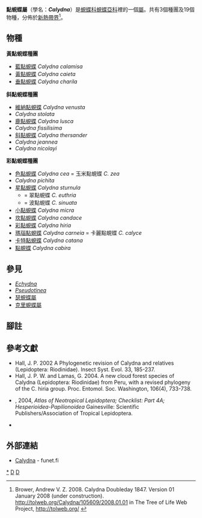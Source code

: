 {{NoteTA|G1=Butterfly}}
{{Automatic Taxobox
| taxon = Calydna
| authority = Doubleday, 1847
| image = CramerAndStoll-uitlandsche kapellen vol. 4- pl 335.jpg
| image_caption = [[斜點蜆蝶|斜點蜆蝶]] (第一行)<br />''Calydna thersander''
| type_species = [[斜點蜆蝶|斜點蜆蝶]]<br />''Papilio thersander''
| type_species_authority = Stoll, [1780]
| subdivision_ranks = 物種
| subdivision = 共3個種團及19個物種，詳閱正文。
| synonyms =
}}

'''點蜆蝶屬'''（學名：'''''Calydna'''''）是[[蜆蝶科|蜆蝶科]][[蜆蝶亞科|蜆蝶亞科]]裡的一個[[屬|屬]]。共有3個種團及19個物種，分佈於[[新熱帶界|新熱帶界]]<ref>Brower, Andrew V. Z. 2008. Calydna Doubleday 1847. Version 01 January 2008 (under construction). http://tolweb.org/Calydna/105609/2008.01.01 in The Tree of Life Web Project, http://tolweb.org/ {{Wayback|url=http://tolweb.org/ |date=20110515100516 }} {{en}}</ref>。

== 物種 ==
'''黃點蜆蝶種團'''
* [[藍點蜆蝶|藍點蜆蝶]] ''Calydna calamisa''
* [[黃點蜆蝶|黃點蜆蝶]] ''Calydna caieta''
* [[垂點蜆蝶|垂點蜆蝶]] ''Calydna charila''

'''斜點蜆蝶種團'''
* [[維納點蜆蝶|維納點蜆蝶]] ''Calydna venusta''
* ''Calydna stolata''
* [[鹿點蜆蝶|鹿點蜆蝶]] ''Calydna lusca''
* ''Calydna fissilisima''
* [[斜點蜆蝶|斜點蜆蝶]] ''Calydna thersander''
* ''Calydna jeannea''
* ''Calydna nicolayi''

'''彩點蜆蝶種團'''
* [[色點蜆蝶|色點蜆蝶]] ''Calydna cea'' = 玉米點蜆蝶 ''C. zea''
* ''Calydna pichita''
* [[星點蜆蝶|星點蜆蝶]] ''Calydna sturnula''
** = 翠點蜆蝶 ''C. euthria''
** = 波點蜆蝶 ''C. sinuata''
* [[小點蜆蝶|小點蜆蝶]] ''Calydna micra''
* [[坎點蜆蝶|坎點蜆蝶]] ''Calydna candace''
* [[彩點蜆蝶|彩點蜆蝶]] ''Calydna hiria''
* [[瑪瑙點蜆蝶|瑪瑙點蜆蝶]] ''Calydna carneia'' = 卡麗點蜆蝶 ''C. calyce''
* [[卡特點蜆蝶|卡特點蜆蝶]] ''Calydna catana''
* [[點蜆蝶|點蜆蝶]] ''Calydna cabira''

== 參見 ==
* ''[[Echydna|Echydna]]''
* ''[[Pseudotinea|Pseudotinea]]''
* [[瑟蜆蝶屬|瑟蜆蝶屬]]
* [[克里蜆蝶屬|克里蜆蝶屬]]

== 腳註 ==
{{reflist}}

== 參考文獻 ==
{{Commons category|Calydna}}
* Hall, J. P. 2002 A Phylogenetic revision of Calydna and relatives (Lepidoptera: Riodinidae). Insect Syst. Evol. 33, 185-237.
* Hall, J. P. W. and Lamas, G. 2004. A new cloud forest species of Calydna (Lepidoptera: Riodinidae) from Peru, with a revised phylogeny of the C. hiria group. Proc. Entomol. Soc. Washington, 106(4), 733-738.
* {{aut|Lamas, G.}}, 2004, ''Atlas of Neotropical Lepidoptera; Checklist: Part 4A; Hesperioidea-Papilionoidea'' Gainesville: Scientific Publishers/Association of Tropical Lepidoptera.
* {{Cite book | author = 寿建新, 周尧, 李宇飞 | title = 世界蝴蝶分類名錄 | location = 中國 | publisher = 陝西科學技術出版社 | date = 2006-04-01 | ISBN = 9787536936768}}

== 外部連結 ==
* [http://ftp.funet.fi/pub/sci/bio/life/insecta/lepidoptera/ditrysia/papilionoidea/riodinidae/calydna/ Calydna] - funet.fi

{{蜆蝶亞科}}
{{Taxonbar}}
[[Category:點蜆蝶屬|*]]
[[Category:蜆蝶亞科|D]]
[[Category:_1847年描述的分类群|D]]